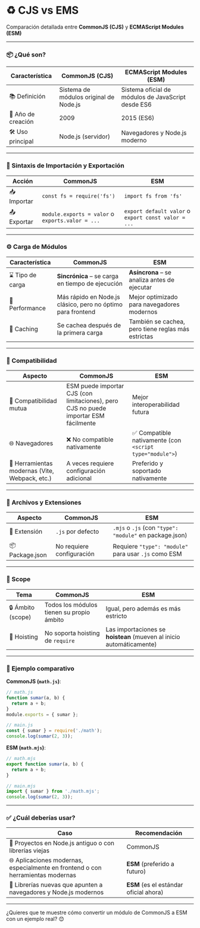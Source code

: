 # ♻️ CJS vs EMS
Comparación detallada entre **CommonJS (CJS)** y **ECMAScript Modules (ESM)**

---

### 📦 ¿Qué son?

| Característica     | CommonJS (CJS)                         | ECMAScript Modules (ESM)                           |
| ------------------ | -------------------------------------- | -------------------------------------------------- |
| 📚 Definición      | Sistema de módulos original de Node.js | Sistema oficial de módulos de JavaScript desde ES6 |
| 📆 Año de creación | 2009                                   | 2015 (ES6)                                         |
| 🛠️ Uso principal  | Node.js (servidor)                     | Navegadores y Node.js moderno                      |

---

### 🔄 Sintaxis de Importación y Exportación

| Acción      | CommonJS                                         | ESM                                                 |
| ----------- | ------------------------------------------------ | --------------------------------------------------- |
| 📥 Importar | `const fs = require('fs')`                       | `import fs from 'fs'`                               |
| 📤 Exportar | `module.exports = valor` o `exports.valor = ...` | `export default valor` o `export const valor = ...` |

---

### ⚙️ Carga de Módulos

| Característica  | CommonJS                                                    | ESM                                                |
| --------------- | ----------------------------------------------------------- | -------------------------------------------------- |
| ⌛ Tipo de carga | **Sincrónica** – se carga en tiempo de ejecución            | **Asíncrona** – se analiza antes de ejecutar       |
| 🚀 Performance  | Más rápido en Node.js clásico, pero no óptimo para frontend | Mejor optimizado para navegadores modernos         |
| 🔁 Caching      | Se cachea después de la primera carga                       | También se cachea, pero tiene reglas más estrictas |

---

### 🔄 Compatibilidad

| Aspecto                                        | CommonJS                                                                             | ESM                                                     |
| ---------------------------------------------- | ------------------------------------------------------------------------------------ | ------------------------------------------------------- |
| 🔄 Compatibilidad mutua                        | ESM puede importar CJS (con limitaciones), pero CJS no puede importar ESM fácilmente | Mejor interoperabilidad futura                          |
| 🌐 Navegadores                                 | ❌ No compatible nativamente                                                          | ✅ Compatible nativamente (con `<script type="module">`) |
| 🧩 Herramientas modernas (Vite, Webpack, etc.) | A veces requiere configuración adicional                                             | Preferido y soportado nativamente                       |

---

### 📁 Archivos y Extensiones

| Aspecto         | CommonJS                  | ESM                                                     |
| --------------- | ------------------------- | ------------------------------------------------------- |
| 🧾 Extensión    | `.js` por defecto         | `.mjs` o `.js` (con `"type": "module"` en package.json) |
| 📦 Package.json | No requiere configuración | Requiere `"type": "module"` para usar `.js` como ESM    |

---

### 🔐 Scope

| Tema              | CommonJS                                  | ESM                                                                  |
| ----------------- | ----------------------------------------- | -------------------------------------------------------------------- |
| 🔒 Ámbito (scope) | Todos los módulos tienen su propio ámbito | Igual, pero además es más estricto                                   |
| 📛 Hoisting       | No soporta hoisting de `require`          | Las importaciones se **hoistean** (mueven al inicio automáticamente) |

---

### 🧪 Ejemplo comparativo

**CommonJS (`math.js`)**:

```js
// math.js
function sumar(a, b) {
  return a + b;
}
module.exports = { sumar };
```

```js
// main.js
const { sumar } = require('./math');
console.log(sumar(2, 3));
```

**ESM (`math.mjs`)**:

```js
// math.mjs
export function sumar(a, b) {
  return a + b;
}
```

```js
// main.mjs
import { sumar } from './math.mjs';
console.log(sumar(2, 3));
```

---

### ✅ ¿Cuál deberías usar?

| Caso                                                                            | Recomendación                          |
| ------------------------------------------------------------------------------- | -------------------------------------- |
| 🔧 Proyectos en Node.js antiguo o con librerías viejas                          | CommonJS                               |
| 🌐 Aplicaciones modernas, especialmente en frontend o con herramientas modernas | **ESM** (preferido a futuro)           |
| 🧪 Librerías nuevas que apunten a navegadores y Node.js modernos                | **ESM** (es el estándar oficial ahora) |

---

¿Quieres que te muestre cómo convertir un módulo de CommonJS a ESM con un ejemplo real? 😊
